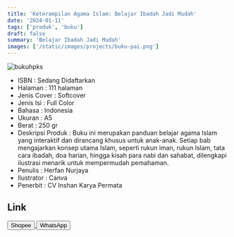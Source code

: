 ```yaml
---
title: 'Keterampilan Agama Islam: Belajar Ibadah Jadi Mudah'
date: '2024-01-11'
tags: ['produk', 'buku']
draft: false
summary: 'Belajar Ibadah Jadi Mudah'
images: ['/static/images/projects/buku-pai.png']
---
```


![bukuhpks](/static/images/projects/buku-pai.png)

- ISBN : Sedang Didaftarkan
- Halaman : 111 halaman
- Jenis Cover : Softcover
- Jenis Isi : Full Color
- Bahasa : Indonesia
- Ukuran : A5
- Berat : 250 gr
- Deskripsi Produk : Buku ini merupakan panduan belajar agama Islam yang interaktif dan dirancang khusus untuk anak-anak. Setiap bab mengajarkan konsep utama Islam, seperti rukun iman, rukun Islam, tata cara ibadah, doa harian, hingga kisah para nabi dan sahabat, dilengkapi ilustrasi menarik untuk mempermudah pemahaman.
- Penulis : Herfan Nurjaya
- Ilustrator : Canva
- Penerbit : CV Inshan Karya Permata

## Link

<div>
<a
  href="https://s.shopee.co.id/LXVJaZbI9"
  target="_blank"
>
  <button className="btn-shopee">Shopee</button>
</a>

  <a href="https://wa.me/6281567891021" target="_blank">
    <button className="btn-wa">WhatsApp</button>
  </a>
</div>
